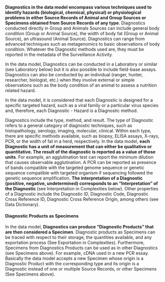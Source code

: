 **Diagnostics in the data model encompass various techniques used to identify hazards (biological, chemical, physical) or physiological problems in either Source Records of Animal and Group Sources or Specimens obtained from Source Records of any type**. Diagnostics conducted directly in Group and Animals Sources can include general body condition (Group or Animal Source), the width of body fat (Group or Animal Source), an ultrasound (Animal Source). Diagnostics can range from advanced techniques such as metagenomics to basic observations of body condition. Whatever the Diagnostic methods used are, they must be reported in the metadata of the Surveillance Activity.

In the data model, Diagnostics can be conducted in a Laboratory or similar (see Laboratory below) but it is also possible to include field-base assays. Diagnostics can also be conducted by an individual (ranger, hunter, researcher, biologist, etc.) when they involve external or simple observations such as the body condition of an animal to assess a nutrition related hazard. 

In the data model, it is considered that each Diagnostic is designed for a specific targeted hazard, such as a viral family or a particular virus species and, therefore, each Diagnostic - Hazard is a Diagnostic method. 

Diagnostics include the type, method, and result. The type of Diagnostic refers to a general category of diagnostic techniques, such as histopathology, serology, imaging, molecular, clinical. Within each type, there are specific methods available, such as biopsy, ELISA assays, X-rays, PCR, or the width of fat in a herd, respectively. In the data model, **each Diagnostic has a unit of measurement that can either be qualitative or quantitative. The result of the diagnostic is reported as a value of those units**. For example, an agglutination test can report the minimum dilution that causes observable agglutination. A PCR can be reported as presence of bands compatible with the targeted genome sequence or genetic sequence compatible with targeted organism if sequencing followed the genetic sequence amplification. **The interpretation of a Diagnostic (positive, negative, undetermined) corresponds to an "Interpretation" of the Diagnostic ** (see Interpretation in Complexities below). Other properties of a Diagnostic include the Diagnostic ID, Diagnostic Code, Diagnostic Cross Reference ID, Diagnostic Cross Reference Origin, among others (see Data Dictionary).

<!-- **It is ideal to include supporting information to each Diagnostic, such as digital images or files to corroborate the entered result in the database**.  -->

#### Diagnostic Products as Specimens

In the data model, **Diagnostics can produce "Diagnostic Products" that are then considered a Specimen**.  Diagnostic products as Specimens can be traced with respect to their storage, the quantities available, and any exportation process (See Exportation in Complexities). Furthermore, Specimens from Diagnostics Products can be used as in other Diagnostics (see Specimens above). For example, cDNA used in a new PCR essay. Basically the data model accepts a new Specimen whose origin is a Diagnostic Product with the corresponding type and its origin is a Diagnostic instead of one or multiple Source Records, or other Specimens (See Specimens above).

 
